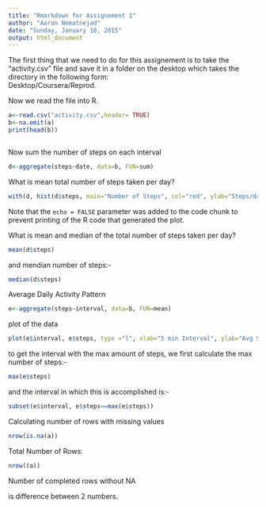 ```yaml
---
title: "Rmarkdown for Assignement 1"
author: "Aaron Nematnejad"
date: "Sunday, January 18, 2015"
output: html_document
---
```

The first thing that we need to do for this assignement is to take the "activity.csv" file and save it in a folder on the desktop which takes the directory in the following form:  
Desktop/Coursera/Reprod.

Now we read the file into R.

```r
a<-read.csv("activity.csv",header= TRUE)
b<-na.omit(a)
print(head(b))



```

Now sum the number of steps on each interval
```r
d<-aggregate(steps~date, data=b, FUN=sum)

```

What is mean total number of steps taken per day?

```r
with(d, hist(d$steps, main="Number of Steps", col="red", ylab="Steps/day",  xlab = "Count"))

```

Note that the `echo = FALSE` parameter was added to the code chunk to prevent printing of the R code that generated the plot.


What is mean and median of the total number of steps taken per day?

```r
mean(d$steps)

```
and mendian number of steps:-

```r
median(d$steps)
```

Average Daily Activity Pattern

```r
e<-aggregate(steps~interval, data=b, FUN=mean)

```



plot of the data 


```r
plot(e$interval, e$steps, type ="l", xlab="5 min Interval", ylab="Avg Steps")

```

to get the interval with the max amount of steps, we first calculate the max number of steps:- 

```r
max(e$steps)

```

and the interval in which this is accomplished is:-

```r
subset(e$interval, e$steps==max(e$steps))

```

Calculating number of rows with missing values

```r
nrow(is.na(a))
```

Total Number of Rows:  
```r
nrow((a))
```

Number of completed rows without NA

is difference between 2 numbers.

